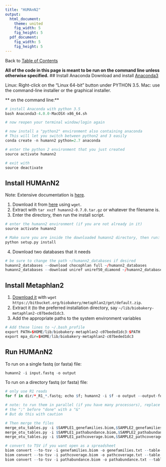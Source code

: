 ```yaml
---
title: "HUMAnN2"
output:
  html_document:
    theme: united
    fig_width: 5
    fig_height: 5
  pdf_document:
    fig_width: 5
    fig_height: 5
---
```

Back to [Table of Contents](index.html)  

**All of the code in this page is meant to be run on the command line unless otherwise specified.**
## Install Anaconda
Download and install [Anaconda3](https://www.continuum.io/downloads)

Linux: Right-click on the "Linux 64-bit" button under PYTHON 3.5. 
Mac: use the command-line installer or the graphical installer.

** on the command line:**
```r
# install Anaconda with python 3.5
bash Anaconda3-4.0.0-MacOSX-x86_64.sh

# now reopen your terminal window/login again

# now install a "python2" environment also containing anaconda
# This will let you switch between python2 and 3 easily
conda create -n humann2 python=2.7 anaconda

# enter the python 2 environment that you just created
source activate humann2

# exit with
source deactivate
```


## Install HUMAnN2

Note: Extensive documentation is [here](https://bitbucket.org/biobakery/humann2/src/tip/doc/UserManual.md?fileviewer=file-view-default).

1. Download it from [here](https://pypi.python.org/pypi/humann2) using `wget`.
2. Extract with `tar xvzf humann2-0.7.0.tar.gz` or whatever the filename is.
3. Enter the directory, then run the install script.

```r

# enter the humann2 environment (if you are not already in it)
source activate humann2

# Make sure you are inside the downloaded humann2 directory, then run:
python setup.py install
```

4. Download two databases that it needs
```r
# be sure to change the path ~/humann2_databases if desired
humann2_databases --download chocophlan full ~/humann2_databases
humann2_databases --download uniref uniref50_diamond ~/humann2_databases
```

## Install Metaphlan2
1. [Download it](https://bitbucket.org/biobakery/metaphlan2/get/default.zip) with `wget https://bitbucket.org/biobakery/metaphlan2/get/default.zip`.
2. Extract it (to the preferred installation directory, say `~/lib/biobakery-metaphlan2-c07beded1dc3`.
3. Add the appropriate paths to the system environment variables
```r
# Add these lines to ~/.bash_profile
export PATH=$HOME/lib/biobakery-metaphlan2-c07beded1dc3:$PATH
export mpa_dir=$HOME/lib/biobakery-metaphlan2-c07beded1dc3
```

## Run HUMAnN2

To run on a single fastq (or fasta) file:
```r
humann2 -i input.fastq -o output
```

To run on a directory  fastq (or fasta) file:
```r
# only use R1 reads
for f in dir/*_R1_*.fastq; echo $f; humann2 -i $f -o output --output-format biom --remove-stratified-output --output-max-decimals 0; done

# note: to run them in parallel (if you have many processors), replace
# the ";" before "done" with a "&"
# But do this with caution

# Then merge the files 
merge_otu_tables.py -i $SAMPLE1_genefamilies.biom,$SAMPLE2_genefamilies.biom,$SAMPLE3_genefamilies.biom -o genefamilies_all.biom
merge_otu_tables.py -i $SAMPLE1_pathabundance.biom,$SAMPLE2_pathabundance.biom,$SAMPLE3_pathabundance.biom -o pathabundance_all.biom
merge_otu_tables.py -i $SAMPLE1_pathcoverage.biom,$SAMPLE2_pathcoverage.biom,$SAMPLE3_pathcoverage.biom -o pathcoverage_all.biom

# convert to TSV if you want open as a spreadsheet
biom convert --to-tsv -i genefamilies.biom -o genefamilies.txt --table-type "Ortholog table"
biom convert --to-tsv -i pathcoverage.biom -o pathcoverage.txt --table-type "Pathway table"
biom convert --to-tsv -i pathabundance.biom -o pathabundance.txt --table-type "Pathway table"
```

